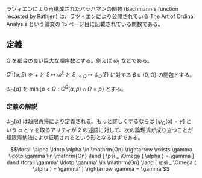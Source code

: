 ラツィエンにより再構成されたバッハマンの関数 (Bachmann's function recasted by Rathjen) は、ラツィエンにより公開されている The Art of Ordinal Analysis という論文の 15 ページ目に記載されている関数である。

== 定義 ==

\( \Omega \) を都合の良い巨大な順序数とする。例えば \( \omega _ 1 \) などである。

\( C ^ \Omega ( \alpha, \beta ) \) を \( + \) と \( \xi \mapsto \omega ^ \xi \) と \( \xi _ { \_ < \Omega } \mapsto \psi _ \Omega ( \xi ) \) に対する \( \beta \cup \{ 0, \Omega \} \) の閉包とする。

\( \psi _ \Omega ( \alpha ) \) を \( \min \{ \rho < \Omega : C ^ \Omega ( \alpha, \rho ) \cap \Omega = \rho \} \) とする。

=== 定義の解説 ===

\( \psi _ \Omega ( \alpha ) \) は超限再帰により定義される。もっと詳しくするならば \( [ \psi _ \Omega ( \alpha ) = \gamma ] \) という \( \alpha \) と \( \gamma \) を取るアリティが 2 の述語に対して、次の論理式が成り立つことが超限帰納法により証明されるという形となるはずである。

\[ \forall \alpha \ldotp \alpha \in \mathrm{On} \rightarrow \exists \gamma \ldotp \gamma \in \mathrm{On} \land [ \psi _ \Omega ( \alpha ) = \gamma ] \land \forall \gamma' \ldotp \gamma' \in \mathrm{On} \land [ \psi _ \Omega ( \alpha ) = \gamma' ] \rightarrow \gamma = \gamma' \]

